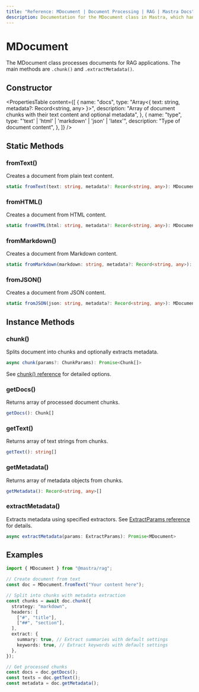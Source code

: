 ```yaml
---
title: "Reference: MDocument | Document Processing | RAG | Mastra Docs"
description: Documentation for the MDocument class in Mastra, which handles document processing and chunking.
---
```


# MDocument

The MDocument class processes documents for RAG applications. The main methods are `.chunk()` and `.extractMetadata()`.

## Constructor

<PropertiesTable
  content={[
    {
      name: "docs",
      type: "Array<{ text: string, metadata?: Record<string, any> }>",
      description:
        "Array of document chunks with their text content and optional metadata",
    },
    {
      name: "type",
      type: "'text' | 'html' | 'markdown' | 'json' | 'latex'",
      description: "Type of document content",
    },
  ]}
/>

## Static Methods

### fromText()

Creates a document from plain text content.

```typescript
static fromText(text: string, metadata?: Record<string, any>): MDocument
```

### fromHTML()

Creates a document from HTML content.

```typescript
static fromHTML(html: string, metadata?: Record<string, any>): MDocument
```

### fromMarkdown()

Creates a document from Markdown content.

```typescript
static fromMarkdown(markdown: string, metadata?: Record<string, any>): MDocument
```

### fromJSON()

Creates a document from JSON content.

```typescript
static fromJSON(json: string, metadata?: Record<string, any>): MDocument
```

## Instance Methods

### chunk()

Splits document into chunks and optionally extracts metadata.

```typescript
async chunk(params?: ChunkParams): Promise<Chunk[]>
```

See [chunk() reference](./chunk) for detailed options.

### getDocs()

Returns array of processed document chunks.

```typescript
getDocs(): Chunk[]
```

### getText()

Returns array of text strings from chunks.

```typescript
getText(): string[]
```

### getMetadata()

Returns array of metadata objects from chunks.

```typescript
getMetadata(): Record<string, any>[]
```

### extractMetadata()

Extracts metadata using specified extractors. See [ExtractParams reference](./extract-params) for details.

```typescript
async extractMetadata(params: ExtractParams): Promise<MDocument>
```

## Examples

```typescript
import { MDocument } from "@mastra/rag";

// Create document from text
const doc = MDocument.fromText("Your content here");

// Split into chunks with metadata extraction
const chunks = await doc.chunk({
  strategy: "markdown",
  headers: [
    ["#", "title"],
    ["##", "section"],
  ],
  extract: {
    summary: true, // Extract summaries with default settings
    keywords: true, // Extract keywords with default settings
  },
});

// Get processed chunks
const docs = doc.getDocs();
const texts = doc.getText();
const metadata = doc.getMetadata();
```
